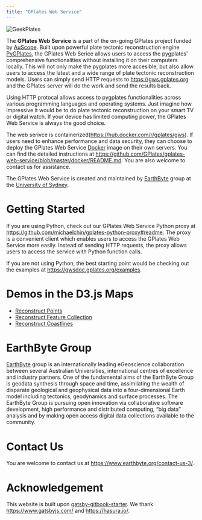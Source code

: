 ```yaml
---
title: "GPlates Web Service"
---
```

![GeekPlates](./images/GeekPlates.png)

The **GPlates Web Service** is a part of the on-going GPlates project funded by [AuScope](https://www.auscope.org.au/). 
Built upon powerful plate tectonic reconstruction engine [PyGPlates](https://www.gplates.org/docs/pygplates/index.html), 
the GPlates Web Serice allows users to access the pygplates' comprehensive functionalities without installing it on their computers locally. 
This will not only make the pygplates more accesible, but also allow users to access the latest and a wide range of plate tectonic reconstruction models.
Users can simply send HTTP requests to https://gws.gplates.org and the GPlates server will do the work and send the results back. 

Using HTTP protocal allows access to pygplates functionalities across various programming languages and operating systems.
Just imagine how impressive it would be to do plate tectonic reconstruction on your smart TV or digital watch. 
If your device has limited computing power, the GPlates Web Service is always the good choice.

The web serivce is containerized(https://hub.docker.com/r/gplates/gws). If users need to enhance performance and data security, 
they can choose to deploy the GPlates Web Service [Docker](https://www.docker.com/) image on their own servers. 
You can find the detailed instructions at https://github.com/GPlates/gplates-web-service/blob/master/docker/README.md.
You are also welcome to contact us for assistance. 

The GPlates Web Service is created and maintained by [EarthByte](https://www.earthbyte.org) group at the [University of Sydney](https://www.sydney.edu.au/).

# Getting Started 

If you are using Python, check out our GPlates Web Service Python proxy at https://github.com/michaelchin/gplates-python-proxy#readme.
The proxy is a convenient client which enables users to access the GPlates Web Service more easily. 
Instead of sending HTTP requests, the proxy allows users to access the service with Python function calls.

If you are not using Python, the best starting point would be checking out the examples at https://gwsdoc.gplates.org/examples.

# Demos in the D3.js Maps

- [Reconstruct Points](https://portal.gplates.org/service/d3_demo/?view=points)
- [Reconstruct Feature Collection](https://portal.gplates.org/service/d3_demo/?view=points)
- [Reconstruct Coastlines](https://portal.gplates.org/service/d3_demo/)

# EarthByte Group

[EarthByte](https://www.earthbyte.org) group is an internationally leading eGeoscience collaboration between several Australian Universities, 
international centres of excellence and industry partners. One of the fundamental aims of the EarthByte Group 
is geodata synthesis through space and time, assimilating the wealth of disparate geological and geophysical data 
into a four-dimensional Earth model including tectonics, geodynamics and surface processes. The EarthByte Group is 
pursuing open innovation via collaborative software development, high performance and distributed computing, 
“big data” analysis and by making open access digital data collections available to the community.

# Contact Us

You are welcome to contact us at https://www.earthbyte.org/contact-us-3/.

# Acknowledgement

This website is built upon [gatsby-gitbook-starter](https://www.gatsbyjs.com/starters/hasura/gatsby-gitbook-starter/).
We thank https://www.gatsbyjs.com/ and https://hasura.io/.